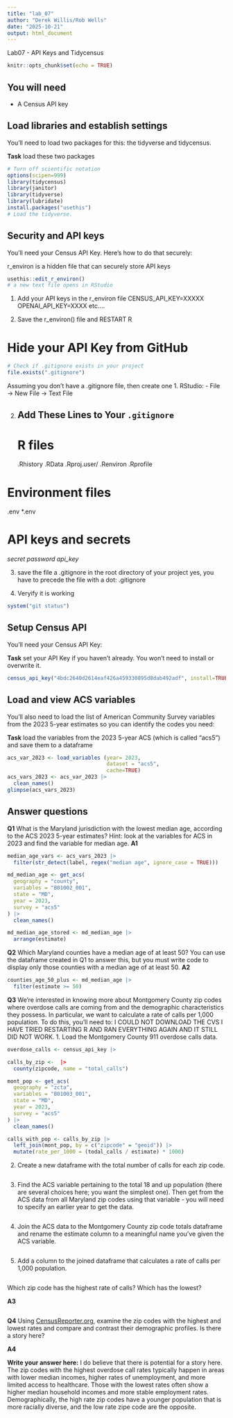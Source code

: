 ```yaml
---
title: "lab_07"
author: "Derek Willis/Rob Wells"
date: "2025-10-21"
output: html_document
---
```



Lab07 - API Keys and Tidycensus


```r
knitr::opts_chunk$set(echo = TRUE)
```

## You will need

-   A Census API key

## Load libraries and establish settings

You'll need to load two packages for this: the tidyverse and tidycensus.

**Task** load these two packages

```r
# Turn off scientific notation
options(scipen=999)
library(tidycensus)
library(janitor)
library(tidyverse)
library(lubridate)
install.packages("usethis")
# Load the tidyverse.
```

## Security and API keys

You'll need your Census API Key. Here's how to do that securely:

r_environ is a hidden file that can securely store API keys
```r
usethis::edit_r_environ()
# a new text file opens in RStudio
```

1. Add your API keys in the r_environ file
CENSUS_API_KEY=XXXXX
OPENAI_API_KEY=XXXX
etc....

2. Save the r_environ() file and RESTART R

# Hide your API Key from GitHub

```r
# Check if .gitignore exists in your project
file.exists(".gitignore")
```

Assuming you don't have a .gitignore file, then create one
1. RStudio:
- File → New File → Text File

2. ## Add These Lines to Your `.gitignore`
# R files
.Rhistory
.RData
.Rproj.user/
.Renviron
.Rprofile

# Environment files
.env
*.env

# API keys and secrets
*secret*
*password*
*api_key*

3. save the file a .gitignore in the root directory of your project
yes, you have to precede the file with a dot: .gitignore

4. Veryify it is working

```r
system("git status")
```


## Setup Census API

You'll need your Census API Key:

**Task** set your API Key if you haven't already. You won't need to install or overwrite it.

```r
census_api_key("4bdc2640d2614eaf426a459330895d8dab492adf", install=TRUE)
```

## Load and view ACS variables

You'll also need to load the list of American Community Survey variables from the 2023 5-year estimates so you can identify the codes you need:

**Task** load the variables from the 2023 5-year ACS (which is called "acs5") and save them to a dataframe

```r
acs_var_2023 <- load_variables (year= 2023,
                                dataset = "acs5",
                                cache=TRUE)
acs_vars_2023 <- acs_var_2023 |>
  clean_names()
glimpse(acs_vars_2023)
```

## Answer questions

**Q1** What is the Maryland jurisdiction with the lowest median age, according to the ACS 2023 5-year estimates? Hint: look at the variables for ACS in 2023 and find the variable for median age. **A1**

```r
median_age_vars <- acs_vars_2023 |>
  filter(str_detect(label, regex("median age", ignore_case = TRUE)))

md_median_age <- get_acs(
  geography = "county",
  variables = "B01002_001",
  state = "MD",
  year = 2023,
  survey = "acs5"
) |>
  clean_names()

md_median_age_stored <- md_median_age |>
  arrange(estimate)

```

**Q2** Which Maryland counties have a median age of at least 50? You can use the dataframe created in Q1 to answer this, but you must write code to display only those counties with a median age of at least 50. **A2**

```r
counties_age_50_plus <- md_median_age |>
  filter(estimate >= 50)
```

**Q3** We're interested in knowing more about Montgomery County zip codes where overdose calls are coming from and the demographic characteristics they possess. In particular, we want to calculate a rate of calls per 1,000 population. To do this, you'll need to:
I COULD NOT DOWNLOAD THE CVS I HAVE TRIED RESTARTING R AND RAN EVERYTHING AGAIN AND IT STILL DID NOT WORK.
1.  Load the Montgomery County 911 overdose calls data.
```r
overdose_calls <- census_api_key |>

calls_by_zip <-  |>
  county(zipcode, name = "total_calls")

mont_pop <- get_acs(
  geography = "zcta",
  variables = "B01003_001",
  state = "MD",
  year = 2023,
  survey = "acs5"
) |>
  clean_names()

calls_with_pop <- calls_by_zip |>
  left_join(mont_pop, by = c("zipcode" = "geoid")) |>
  mutate(rate_per_1000 = (todal_calls / estimate) * 1000)

```

2.  Create a new dataframe with the total number of calls for each zip code.
```r

```

3.  Find the ACS variable pertaining to the total 18 and up population (there are several choices here; you want the simplest one). Then get from the ACS data from all Maryland zip codes using that variable - you will need to specify an earlier year to get the data.
```r

```

4.  Join the ACS data to the Montgomery County zip code totals dataframe and rename the estimate column to a meaningful name you've given the ACS variable.
```r

```

5.  Add a column to the joined dataframe that calculates a rate of calls per 1,000 population.
```r

```


Which zip code has the highest rate of calls? Which has the lowest?

**A3**

```r
```

**Q4** Using [CensusReporter.org](https://censusreporter.org/), examine the zip codes with the highest and lowest rates and compare and contrast their demographic profiles. Is there a story here?

**A4**

**Write your answer here:**
I do believe that there is potential for a story here. The zip codes with the highest overdose call rates typically happen in areas with lower median incomes, higher rates of unemployment, and more limited access to healthcare. Those with the lowest rates often show a higher median household incomes and more stable employment rates. Demographically, the high rate zip codes have a younger population that is more racially diverse, and the low rate zipe code are the opposite.

